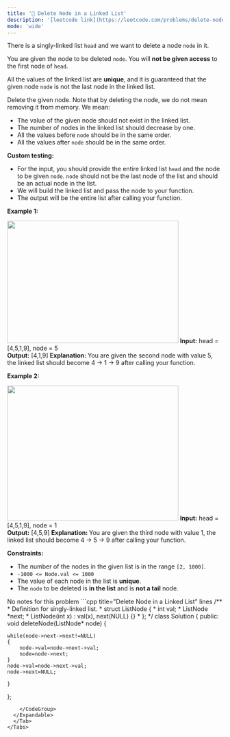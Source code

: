 ```yaml
---
title: '🧀 Delete Node in a Linked List'
description: '[leetcode link](https://leetcode.com/problems/delete-node-in-a-linked-list/description/)'
mode: 'wide'
---
```

<Tabs>
  <Tab title="Question" icon="circle-question" iconType="regular">
    <Card>
      <p>There is a singly-linked list <code>head</code> and we want to delete a node <code>node</code> in it.</p>  <p>You are given the node to be deleted <code>node</code>. You will <strong>not be given access</strong> to the first node of <code>head</code>.</p>  <p>All the values of the linked list are <strong>unique</strong>, and it is guaranteed that the given node <code>node</code> is not the last node in the linked list.</p>  <p>Delete the given node. Note that by deleting the node, we do not mean removing it from memory. We mean:</p>  <ul>  <li>The value of the given node should not exist in the linked list.</li>  <li>The number of nodes in the linked list should decrease by one.</li>  <li>All the values before <code>node</code> should be in the same order.</li>  <li>All the values after <code>node</code> should be in the same order.</li> </ul>  <p><strong>Custom testing:</strong></p>  <ul>  <li>For the input, you should provide the entire linked list <code>head</code> and the node to be given <code>node</code>. <code>node</code> should not be the last node of the list and should be an actual node in the list.</li>  <li>We will build the linked list and pass the node to your function.</li>  <li>The output will be the entire list after calling your function.</li> </ul>   <p><strong class="example">Example 1:</strong></p> <img alt="" src="https://assets.leetcode.com/uploads/2020/09/01/node1.jpg" style="width: 400px; height: 286px;" />  <strong>Input:</strong> head = [4,5,1,9], node = 5 <br/> <strong>Output:</strong> [4,1,9] <strong>Explanation: </strong>You are given the second node with value 5, the linked list should become 4 -&gt; 1 -&gt; 9 after calling your function.   <p><strong class="example">Example 2:</strong></p> <img alt="" src="https://assets.leetcode.com/uploads/2020/09/01/node2.jpg" style="width: 400px; height: 315px;" />  <strong>Input:</strong> head = [4,5,1,9], node = 1 <br/> <strong>Output:</strong> [4,5,9] <strong>Explanation: </strong>You are given the third node with value 1, the linked list should become 4 -&gt; 5 -&gt; 9 after calling your function.    <p><strong>Constraints:</strong></p>  <ul>  <li>The number of the nodes in the given list is in the range <code>[2, 1000]</code>.</li>  <li><code>-1000 &lt;= Node.val &lt;= 1000</code></li>  <li>The value of each node in the list is <strong>unique</strong>.</li>  <li>The <code>node</code> to be deleted is <strong>in the list</strong> and is <strong>not a tail</strong> node.</li> </ul> 
    </Card>
  </Tab>
  <Tab title="Solution" icon="lightbulb" iconType="regular" >
    <Card>
      No notes for this problem
    </Card>
  <Expandable title="code">
    <CodeGroup dropdown>
```cpp title="Delete Node in a Linked List" lines
/**
 * Definition for singly-linked list.
 * struct ListNode {
 *     int val;
 *     ListNode *next;
 *     ListNode(int x) : val(x), next(NULL) {}
 * };
 */
class Solution {
public:
    void deleteNode(ListNode* node) {
        
    
    while(node->next->next!=NULL)
    {
    	node->val=node->next->val;
    	node=node->next;
    }
    node->val=node->next->val;
    node->next=NULL;

    }
};
```
    </CodeGroup>
  </Expandable>
  </Tab>
</Tabs>
